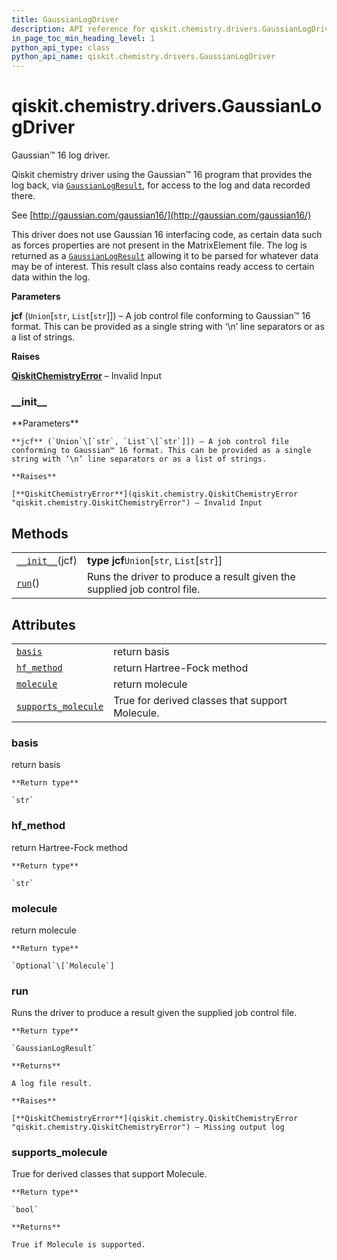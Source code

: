 ```yaml
---
title: GaussianLogDriver
description: API reference for qiskit.chemistry.drivers.GaussianLogDriver
in_page_toc_min_heading_level: 1
python_api_type: class
python_api_name: qiskit.chemistry.drivers.GaussianLogDriver
---
```


# qiskit.chemistry.drivers.GaussianLogDriver

<Class id="qiskit.chemistry.drivers.GaussianLogDriver" isDedicatedPage={true} github="https://github.com/qiskit-community/qiskit-aqua/tree/stable/0.9/qiskit/chemistry/drivers/gaussiand/gaussian_log_driver.py" signature="GaussianLogDriver(jcf)">
  Gaussian™ 16 log driver.

  Qiskit chemistry driver using the Gaussian™ 16 program that provides the log back, via [`GaussianLogResult`](qiskit.chemistry.drivers.GaussianLogResult "qiskit.chemistry.drivers.GaussianLogResult"), for access to the log and data recorded there.

  See [http://gaussian.com/gaussian16/](http://gaussian.com/gaussian16/)

  This driver does not use Gaussian 16 interfacing code, as certain data such as forces properties are not present in the MatrixElement file. The log is returned as a [`GaussianLogResult`](qiskit.chemistry.drivers.GaussianLogResult "qiskit.chemistry.drivers.GaussianLogResult") allowing it to be parsed for whatever data may be of interest. This result class also contains ready access to certain data within the log.

  **Parameters**

  **jcf** (`Union`\[`str`, `List`\[`str`]]) – A job control file conforming to Gaussian™ 16 format. This can be provided as a single string with ‘\n’ line separators or as a list of strings.

  **Raises**

  [**QiskitChemistryError**](qiskit.chemistry.QiskitChemistryError "qiskit.chemistry.QiskitChemistryError") – Invalid Input

  ### \_\_init\_\_

  <Function id="qiskit.chemistry.drivers.GaussianLogDriver.__init__" name="__init__" signature="__init__(jcf)">
    **Parameters**

    **jcf** (`Union`\[`str`, `List`\[`str`]]) – A job control file conforming to Gaussian™ 16 format. This can be provided as a single string with ‘\n’ line separators or as a list of strings.

    **Raises**

    [**QiskitChemistryError**](qiskit.chemistry.QiskitChemistryError "qiskit.chemistry.QiskitChemistryError") – Invalid Input
  </Function>

  ## Methods

  |                                                                                                                               |                                                                          |
  | ----------------------------------------------------------------------------------------------------------------------------- | ------------------------------------------------------------------------ |
  | [`__init__`](#qiskit.chemistry.drivers.GaussianLogDriver.__init__ "qiskit.chemistry.drivers.GaussianLogDriver.__init__")(jcf) | **type jcf**`Union`\[`str`, `List`\[`str`]]                              |
  | [`run`](#qiskit.chemistry.drivers.GaussianLogDriver.run "qiskit.chemistry.drivers.GaussianLogDriver.run")()                   | Runs the driver to produce a result given the supplied job control file. |

  ## Attributes

  |                                                                                                                                                     |                                                 |
  | --------------------------------------------------------------------------------------------------------------------------------------------------- | ----------------------------------------------- |
  | [`basis`](#qiskit.chemistry.drivers.GaussianLogDriver.basis "qiskit.chemistry.drivers.GaussianLogDriver.basis")                                     | return basis                                    |
  | [`hf_method`](#qiskit.chemistry.drivers.GaussianLogDriver.hf_method "qiskit.chemistry.drivers.GaussianLogDriver.hf_method")                         | return Hartree-Fock method                      |
  | [`molecule`](#qiskit.chemistry.drivers.GaussianLogDriver.molecule "qiskit.chemistry.drivers.GaussianLogDriver.molecule")                            | return molecule                                 |
  | [`supports_molecule`](#qiskit.chemistry.drivers.GaussianLogDriver.supports_molecule "qiskit.chemistry.drivers.GaussianLogDriver.supports_molecule") | True for derived classes that support Molecule. |

  ### basis

  <Function id="qiskit.chemistry.drivers.GaussianLogDriver.basis" name="basis" signature="property basis">
    return basis

    **Return type**

    `str`
  </Function>

  ### hf\_method

  <Function id="qiskit.chemistry.drivers.GaussianLogDriver.hf_method" name="hf_method" signature="property hf_method">
    return Hartree-Fock method

    **Return type**

    `str`
  </Function>

  ### molecule

  <Function id="qiskit.chemistry.drivers.GaussianLogDriver.molecule" name="molecule" signature="property molecule">
    return molecule

    **Return type**

    `Optional`\[`Molecule`]
  </Function>

  ### run

  <Function id="qiskit.chemistry.drivers.GaussianLogDriver.run" name="run" signature="run()">
    Runs the driver to produce a result given the supplied job control file.

    **Return type**

    `GaussianLogResult`

    **Returns**

    A log file result.

    **Raises**

    [**QiskitChemistryError**](qiskit.chemistry.QiskitChemistryError "qiskit.chemistry.QiskitChemistryError") – Missing output log
  </Function>

  ### supports\_molecule

  <Function id="qiskit.chemistry.drivers.GaussianLogDriver.supports_molecule" name="supports_molecule" signature="property supports_molecule">
    True for derived classes that support Molecule.

    **Return type**

    `bool`

    **Returns**

    True if Molecule is supported.
  </Function>
</Class>

